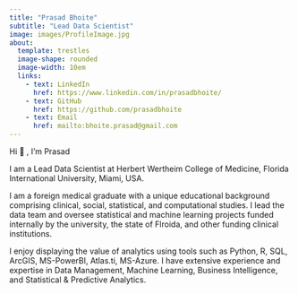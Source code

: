 ```yaml
---
title: "Prasad Bhoite"
subtitle: "Lead Data Scientist"
image: images/ProfileImage.jpg
about: 
  template: trestles
  image-shape: rounded
  image-width: 10em
  links:
    - text: LinkedIn
      href: https://www.linkedin.com/in/prasadbhoite/
    - text: GitHub
      href: https://github.com/prasadbhoite
    - text: Email
      href: mailto:bhoite.prasad@gmail.com
---
```


Hi 👋 , I'm Prasad

I am a Lead Data Scientist at Herbert Wertheim College of Medicine, Florida International University, Miami, USA.

I am a foreign medical graduate with a unique educational background comprising clinical, social, statistical, and computational studies. I lead the data team and oversee statistical and machine learning projects funded internally by the university, the state of Flroida, and other funding clinical institutions.

I enjoy displaying the value of analytics using tools such as Python, R, SQL, ArcGIS, MS-PowerBI, Atlas.ti, MS-Azure. I have extensive experience and expertise in Data Management, Machine Learning, Business Intelligence, and Statistical & Predictive Analytics.

